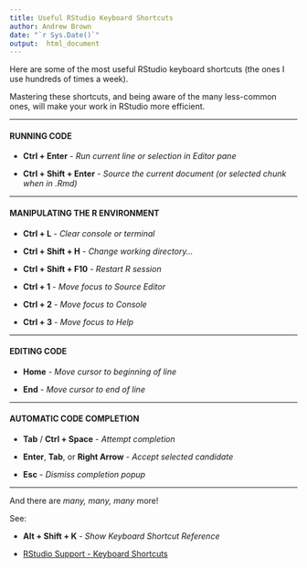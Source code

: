 ```yaml
---
title: Useful RStudio Keyboard Shortcuts
author: Andrew Brown
date: "`r Sys.Date()`"
output:  html_document
---
```


Here are some of the most useful RStudio keyboard shortcuts (the ones I use hundreds of times a week). 

Mastering these shortcuts, and being aware of the many less-common ones, will make your work in RStudio more efficient.

***

#### RUNNING CODE

 * __Ctrl + Enter__ - _Run current line or selection in Editor pane_

 * __Ctrl + Shift + Enter__ - _Source the current document (or selected chunk when in .Rmd)_

***

#### MANIPULATING THE R ENVIRONMENT

 * __Ctrl + L__ - _Clear console or terminal_

 * __Ctrl + Shift + H__ - _Change working directory..._

 * __Ctrl + Shift + F10__ - _Restart R session_


 * __Ctrl + 1__ - _Move focus to Source Editor_

 * __Ctrl + 2__ - _Move focus to Console_

 * __Ctrl + 3__ - _Move focus to Help_
 
*** 

#### EDITING CODE

 * __Home__ - _Move cursor to beginning of line_

 * __End__ - _Move cursor to end of line_
 
***

#### AUTOMATIC CODE COMPLETION

 * __Tab__ / __Ctrl + Space__ - _Attempt completion_

 * __Enter__, __Tab__, or __Right Arrow__ - _Accept selected candidate_

 * __Esc__ - _Dismiss completion popup_

***

And there are _many, many, many_ more! 

See:

 * __Alt + Shift + K__ - _Show Keyboard Shortcut Reference_

 * [RStudio Support - Keyboard Shortcuts](https://support.rstudio.com/hc/en-us/articles/200711853-Keyboard-Shortcut)